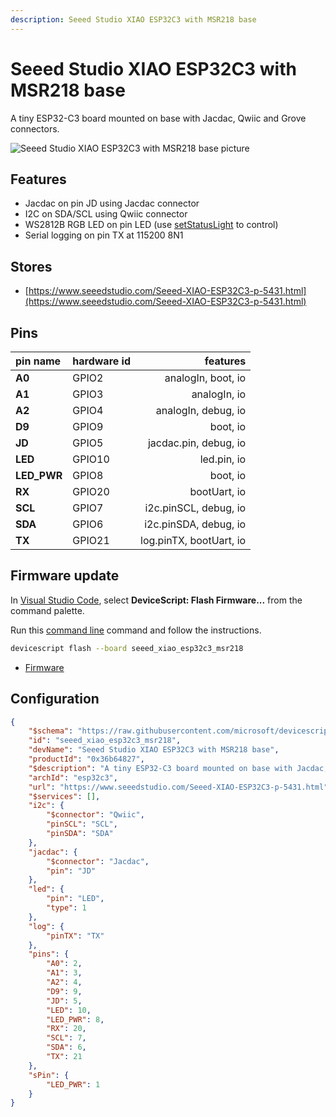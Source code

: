 ```yaml
---
description: Seeed Studio XIAO ESP32C3 with MSR218 base
---
```

# Seeed Studio XIAO ESP32C3 with MSR218 base


A tiny ESP32-C3 board mounted on base with Jacdac, Qwiic and Grove connectors.


![Seeed Studio XIAO ESP32C3 with MSR218 base picture](https://microsoft.github.io/jacdac-docs/images/devices/seeed-studio/xiaoesp32c3withmsr218base218v46.catalog.jpg)

## Features

-  Jacdac on pin JD using Jacdac connector
-  I2C on SDA/SCL using Qwiic connector
-  WS2812B RGB LED on pin LED  (use [setStatusLight](/developer/status-light) to control)
-  Serial logging on pin TX at 115200 8N1

## Stores

-  [https://www.seeedstudio.com/Seeed-XIAO-ESP32C3-p-5431.html](https://www.seeedstudio.com/Seeed-XIAO-ESP32C3-p-5431.html)

## Pins

| pin name | hardware id | features |
|:---------|:------------|---------:|
| **A0** |  GPIO2 |  analogIn,  boot,  io |
| **A1** |  GPIO3 |  analogIn,  io |
| **A2** |  GPIO4 |  analogIn,  debug,  io |
| **D9** |  GPIO9 |  boot,  io |
| **JD** |  GPIO5 |  jacdac.pin,  debug,  io |
| **LED** |  GPIO10 |  led.pin,  io |
| **LED_PWR** |  GPIO8 |  boot,  io |
| **RX** |  GPIO20 |  bootUart,  io |
| **SCL** |  GPIO7 |  i2c.pinSCL,  debug,  io |
| **SDA** |  GPIO6 |  i2c.pinSDA,  debug,  io |
| **TX** |  GPIO21 |  log.pinTX,  bootUart,  io |



## Firmware update

In [Visual Studio Code](/getting-started/vscode),
select **DeviceScript: Flash Firmware...** from the command palette.
        
Run this [command line](/api/cli) command and follow the instructions.

```bash
devicescript flash --board seeed_xiao_esp32c3_msr218
```


- [Firmware](https://github.com/microsoft/devicescript-esp32/releases/latest/download/devicescript-esp32c3-seeed_xiao_esp32c3_msr218-0x0.bin)

## Configuration

```json title="seeed_xiao_esp32c3_msr218.json"
{
    "$schema": "https://raw.githubusercontent.com/microsoft/devicescript-esp32/main/boards/esp32deviceconfig.schema.json",
    "id": "seeed_xiao_esp32c3_msr218",
    "devName": "Seeed Studio XIAO ESP32C3 with MSR218 base",
    "productId": "0x36b64827",
    "$description": "A tiny ESP32-C3 board mounted on base with Jacdac, Qwiic and Grove connectors.",
    "archId": "esp32c3",
    "url": "https://www.seeedstudio.com/Seeed-XIAO-ESP32C3-p-5431.html",
    "$services": [],
    "i2c": {
        "$connector": "Qwiic",
        "pinSCL": "SCL",
        "pinSDA": "SDA"
    },
    "jacdac": {
        "$connector": "Jacdac",
        "pin": "JD"
    },
    "led": {
        "pin": "LED",
        "type": 1
    },
    "log": {
        "pinTX": "TX"
    },
    "pins": {
        "A0": 2,
        "A1": 3,
        "A2": 4,
        "D9": 9,
        "JD": 5,
        "LED": 10,
        "LED_PWR": 8,
        "RX": 20,
        "SCL": 7,
        "SDA": 6,
        "TX": 21
    },
    "sPin": {
        "LED_PWR": 1
    }
}
```
